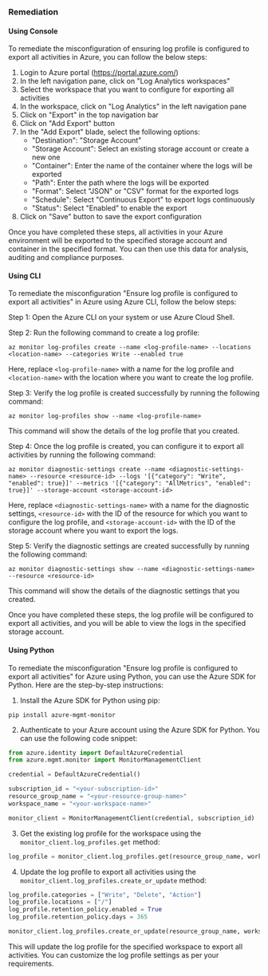 ### Remediation

#### Using Console

To remediate the misconfiguration of ensuring log profile is configured to export all activities in Azure, you can follow the below steps:

1. Login to Azure portal (https://portal.azure.com/)
2. In the left navigation pane, click on "Log Analytics workspaces"
3. Select the workspace that you want to configure for exporting all activities
4. In the workspace, click on "Log Analytics" in the left navigation pane
5. Click on "Export" in the top navigation bar
6. Click on "Add Export" button
7. In the "Add Export" blade, select the following options:
   - "Destination": "Storage Account"
   - "Storage Account": Select an existing storage account or create a new one
   - "Container": Enter the name of the container where the logs will be exported
   - "Path": Enter the path where the logs will be exported
   - "Format": Select "JSON" or "CSV" format for the exported logs
   - "Schedule": Select "Continuous Export" to export logs continuously
   - "Status": Select "Enabled" to enable the export
8. Click on "Save" button to save the export configuration

Once you have completed these steps, all activities in your Azure environment will be exported to the specified storage account and container in the specified format. You can then use this data for analysis, auditing and compliance purposes.

#### Using CLI

To remediate the misconfiguration "Ensure log profile is configured to export all activities" in Azure using Azure CLI, follow the below steps:

Step 1: Open the Azure CLI on your system or use Azure Cloud Shell.

Step 2: Run the following command to create a log profile:

```
az monitor log-profiles create --name <log-profile-name> --locations <location-name> --categories Write --enabled true
```

Here, replace `<log-profile-name>` with a name for the log profile and `<location-name>` with the location where you want to create the log profile.

Step 3: Verify the log profile is created successfully by running the following command:

```
az monitor log-profiles show --name <log-profile-name>
```

This command will show the details of the log profile that you created.

Step 4: Once the log profile is created, you can configure it to export all activities by running the following command:

```
az monitor diagnostic-settings create --name <diagnostic-settings-name> --resource <resource-id> --logs '[{"category": "Write", "enabled": true}]' --metrics '[{"category": "AllMetrics", "enabled": true}]' --storage-account <storage-account-id>
```

Here, replace `<diagnostic-settings-name>` with a name for the diagnostic settings, `<resource-id>` with the ID of the resource for which you want to configure the log profile, and `<storage-account-id>` with the ID of the storage account where you want to export the logs.

Step 5: Verify the diagnostic settings are created successfully by running the following command:

```
az monitor diagnostic-settings show --name <diagnostic-settings-name> --resource <resource-id>
```

This command will show the details of the diagnostic settings that you created.

Once you have completed these steps, the log profile will be configured to export all activities, and you will be able to view the logs in the specified storage account.

#### Using Python

To remediate the misconfiguration "Ensure log profile is configured to export all activities" for Azure using Python, you can use the Azure SDK for Python. Here are the step-by-step instructions:

1. Install the Azure SDK for Python using pip:

```
pip install azure-mgmt-monitor
```

2. Authenticate to your Azure account using the Azure SDK for Python. You can use the following code snippet:

```python
from azure.identity import DefaultAzureCredential
from azure.mgmt.monitor import MonitorManagementClient

credential = DefaultAzureCredential()

subscription_id = "<your-subscription-id>"
resource_group_name = "<your-resource-group-name>"
workspace_name = "<your-workspace-name>"

monitor_client = MonitorManagementClient(credential, subscription_id)
```

3. Get the existing log profile for the workspace using the `monitor_client.log_profiles.get` method:

```python
log_profile = monitor_client.log_profiles.get(resource_group_name, workspace_name)
```

4. Update the log profile to export all activities using the `monitor_client.log_profiles.create_or_update` method:

```python
log_profile.categories = ["Write", "Delete", "Action"]
log_profile.locations = ["/"]
log_profile.retention_policy.enabled = True
log_profile.retention_policy.days = 365

monitor_client.log_profiles.create_or_update(resource_group_name, workspace_name, log_profile)
```

This will update the log profile for the specified workspace to export all activities. You can customize the log profile settings as per your requirements.

